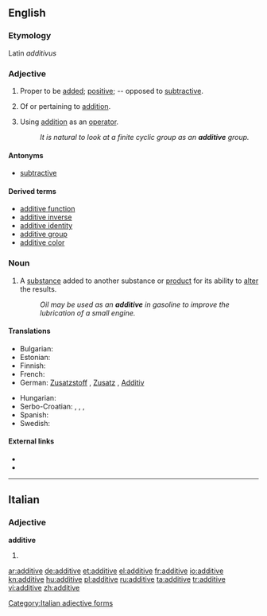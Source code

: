 ==English==

===Etymology===
Latin ''additivus''

===Adjective===
{{en-adj}}

# {{rfc-sense}} {{mathematics}} Proper to be [[add]]ed; [[positive]]; -- opposed to [[subtractive]].
# Of or pertaining to [[addition]].
# {{algebra}} Using [[addition]] as an [[operator]].
#: ''It is natural to look at a finite cyclic group as an '''additive''' group.''

====Antonyms====
* [[subtractive]]

====Derived terms====
* [[additive function]]
* [[additive inverse]]
* [[additive identity]]
* [[additive group]]
* [[additive color]]

===Noun===
{{en-noun}}

# A [[substance]] added to another substance or [[product]] for its ability to [[alter]] the results.
#: ''Oil may be used as an '''additive''' in gasoline to improve the lubrication of a small engine.''

====Translations====
{{trans-top|substance altering another substance}}
* Bulgarian: {{t|bg|добавка}}
* Estonian: {{t|et|lisaaine}}
* Finnish: {{t-|fi|lisäaine}}
* French: {{t+|fr|additif}}
* German: [[Zusatzstoff]] {{m}}, [[Zusatz]] {{m}}, [[Additiv]] {{n}}
{{trans-mid}}
* Hungarian: {{t|hu|adalék}}
* Serbo-Croatian: {{t|sh|aditiv|xs=Serbo-Croatian}}, {{t|sh|dodatak|xs=Serbo-Croatian}}, {{t|sh|primjesa|xs=Serbo-Croatian}}, {{t|sh|pridodatak|xs=Serbo-Croatian}}
* Spanish: {{t|es|aditivo|m}}
* Swedish: {{t|sv|tillsats|c}}
{{trans-bottom}}

====External links====
* {{R:Webster 1913}}
* {{R:Century 1911}}

----

==Italian==

===Adjective===
'''additive''' {{f}}

# {{form of|feminine plural form|additivo|lang=it}}

[[Category:Italian adjective forms]]

[[ar:additive]]
[[de:additive]]
[[et:additive]]
[[el:additive]]
[[fr:additive]]
[[io:additive]]
[[kn:additive]]
[[hu:additive]]
[[pl:additive]]
[[ru:additive]]
[[ta:additive]]
[[tr:additive]]
[[vi:additive]]
[[zh:additive]]